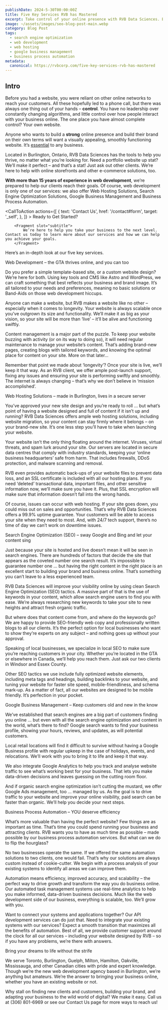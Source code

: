 ```yaml
---
publishDate: 2024-5-30T00:00:00Z
title: Five Key Services RVB has Mastered
excerpt: Take control of your online presence with RVB Data Sciences. Based in Burlington, Ontario, we specialize in creating visually appealing, smoothly functioning websites tailored to your needs. With over 15 years of experience, we’re more than just web developers; we’re your partners in building a strong online presence. Let’s delve into these five key services and discover how they can propel your business towards its goals.
image: ~/assets/images/seo-blog-post-main.webp
category: Blog Post
tags:
  - search engine optimization
  - web development
  - web hosting
  - google business management
  - business process automation
metadata:
  canonical: https://rvbcorp.com/five-key-services-rvb-has-mastered
---
```



## Intro

Before you had a website, you were reliant on other online networks to reach your customers. All these hopefully led to a phone call, but there was always one thing out of your hands – **control**. You have no leadership over constantly changing algorithms, and little control over how people interact with your business online. The one place you have almost complete control? Your own website.
    
Anyone who wants to build a **strong** online presence and build their brand on their own terms will want a visually appealing, smoothly functioning website. It’s <u>essential</u> to any business.
    
Located in Burlington, Ontario, RVB Data Sciences has the tools to help you thrive, no matter what you’re looking for. Need a portfolio website up stat? We’ll make it perfect – and that’s a stat! Just ask out other clients. We’re here to help with online storefronts and other e-commerce solutions, too. 

**With more than 15 years of experience in web development**, we’re prepared to help our clients reach their goals. Of course, web development is only one of our services: we also offer Web Hosting Solutions, Search Engine Optimization Solutions, Google Business Management and Business Process Automation.

<CallToAction
    actions={[
        {
            text: 'Contact Us',
            href: '/contact#form',
            target: '_self',
        },
        ]}
    >
        <Fragment slot="title">
        Ready to Get Started?
        </Fragment>

        <Fragment slot="subtitle">
            We’re here to help you take your business to the next level. Contact us today to learn more about our services and how we can help you achieve your goals.
        </Fragment>

</CallToAction>

Here’s an in-depth look at our five key services.

Web Development – the GTA thrives online, and you can too

Do you prefer a simple template-based site, or a custom website design? We’re here for both. Using key tools and CMS like Astro and WordPress, we can craft something that best reflects your business and brand image. It’s all tailored to your needs and preferences, meaning no basic solutions or Band-Aids on those web development hiccups.
    
Anyone can make a website, but RVB makes a website like no other – especially when it comes to longevity. Your website is always scalable once you’ve outgrown its size and functionality. We’ll make it as big as your vision, so your site will be more than ‘live’ – it’ll be alive and functioning swiftly.

Content management is a major part of the puzzle. To keep your website buzzing with activity (or on its way to doing so), it will need regular maintenance to manage your website’s content. That’s adding brand-new pages, creating blogs with tailored keywords, and knowing the optimal place for content on your site. More on that later…

Remember that point we made about ‘longevity’? Once your site is live, we’ll keep it that way. As an RVB client, we offer ample post-launch support, fixing any issues and ensuring your site is performing swiftly and smoothly. The internet is always changing – that’s why we don’t believe in ‘mission accomplished’.

Web Hosting Solutions – made in Burlington, lives in a secure server

You’ve approved your new site design and you’re ready to roll … but what’s point of having a website designed and full of content if it isn’t up and running? RVB Data Sciences offers ample web hosting solutions, including website migration, so your content can stay firmly where it belongs – on your brand-new site. It’s one less step you’ll have to take when launching your website.

Your website isn’t the only thing floating around the internet. Viruses, virtual threats, and spam lurk around your site. Our servers are located in secure data centres that comply with industry standards, keeping your ‘online business headquarters’ safe from harm. That includes firewalls, DDoS protection, and malware scanning and removal.

RVB even provides automatic back-ups of your website files to prevent data loss, and an SSL certificate is included with all our hosting plans. If you need ‘deleted’ transactional data, important files, and other sensitive information now, we’ll make sure you have it. Plus, that SSL encryption will make sure that information doesn’t fall into the wrong hands.

Of course, issues can occur with web hosting. If your site goes down, you could miss out on sales and opportunities. That’s why RVB Data Sciences offers a 99.9% uptime guarantee. Your customers will be able to access your site when they need to most. And, with 24/7 tech support, there’s no time of day we can’t work on downtime issues.

Search Engine Optimization (SEO) – sway Google and Bing and let your content sing

Just because your site is hosted and live doesn’t mean it will be seen in search engines. There are hundreds of factors that decide the site that appears as the coveted number one search result. It’s impossible to guarantee number one … but having the right content in the right place is an excellent start to building your brand and business online. That’s something you can’t leave to a less experienced team.

RVB Data Sciences will improve your visibility online by using clean Search Engine Optimization (SEO) tactics. A massive part of that is the use of keywords in your content, which allow search engine users to find you with ease. We’re always researching new keywords to take your site to new heights and attract fresh organic traffic.

But where does that content come from, and where do the keywords go? We are happy to provide SEO-friendly web copy and professionally written blogs to all our clients. It’s the perfect option for local businesses who want to show they’re experts on any subject – and nothing goes up without your approval.

Speaking of local businesses, we specialize in local SEO to make sure you’re reaching customers in your city. Whether you’re located in the GTA or elsewhere in Canada, we’ll help you reach them. Just ask our two clients in Windsor and Essex County.

Other SEO tactics we use include fully optimized website elements, including meta tags and headings, building backlinks to your website, and tuning your website for faster site speed, mobile-friendliness, and schema mark-up. As a matter of fact, all our websites are designed to be mobile friendly. It’s perfection in your pocket.

Google Business Management – Keep customers old and new in the know

We’ve established that search engines are a big part of customers finding you online … but even with all the search engine optimization and content in the world, what’s there to find? Google search wants to find your business profile, showing your hours, reviews, and updates, as will potential customers. 

Local retail locations will find it difficult to survive without having a Google Business profile with regular upkeep in the case of holidays, events, and relocations. We’ll work with you to bring it to life and keep it that way.

We also integrate Google Analytics to help you track and analyse website traffic to see what’s working best for your business. That lets you make data-driven decisions and leaves guessing on the cutting room floor.

And if organic search engine optimization isn’t cutting the mustard, we offer Google Ads management, too … managed by us. As the goal is to drive traffic to your website and improve your online visibility, paid search can be faster than organic. We’ll help you decide your next steps.

Business Process Automation – YOU deserve efficiency

What’s more valuable than having the perfect website? Few things are as important as time. That’s time you could spend running your business and attracting clients. RVB wants you to have as much time as possible – made possible by our business process automation services. But what can we do to flip the hourglass?

No two businesses operate the same. If we offered the same automation solutions to two clients, one would fail. That’s why our solutions are always custom instead of cookie-cutter. We begin with a process analysis of your existing systems to identify all areas we can improve them.

Automation means efficiency, improved accuracy, and scalability – the perfect way to drive growth and transform the way you do business online. Our automated task management systems use real-time analytics to help you make informed, data-driven business decisions. Much like the web development side of our business, everything is scalable, too. We’ll grow with you.

Want to connect your systems and applications together? Our API development services can do just that. Need to integrate your existing systems with our services? Expect a smooth transition that maximizes all the benefits of automation. Best of all, we provide customer support around the clock for all our services – including your website designed by RVB – so if you have any problems, we’re there with answers.

Bring your dreams to life without the strife

We serve Toronto, Burlington, Guelph, Milton, Hamilton, Oakville, Mississauga, and other Canadian cities with pride and expert knowledge. Though we’re the new web development agency based in Burlington, we’re anything but amateurs. We’re the answer to bringing your business online, whether you have an existing website or not.

Why stall on finding new clients and customers, building your brand, and adapting your business to the wild world of digital? We make it easy. Call us at (306) 801-6969 or see our Contact Us page for more ways to reach us!
